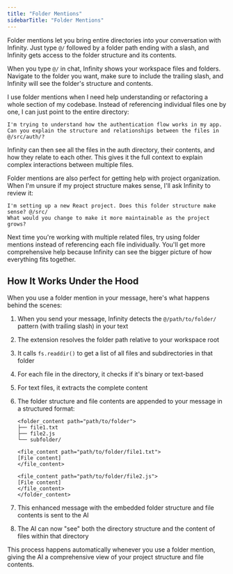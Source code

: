 ```yaml
---
title: "Folder Mentions"
sidebarTitle: "Folder Mentions"
---
```


Folder mentions let you bring entire directories into your conversation with Infinity. Just type `@/` followed by a folder path ending with a slash, and Infinity gets access to the folder structure and its contents.

When you type `@/` in chat, Infinity shows your workspace files and folders. Navigate to the folder you want, make sure to include the trailing slash, and Infinity will see the folder's structure and contents.

I use folder mentions when I need help understanding or refactoring a whole section of my codebase. Instead of referencing individual files one by one, I can just point to the entire directory:

```
I'm trying to understand how the authentication flow works in my app.
Can you explain the structure and relationships between the files in @/src/auth/?
```

Infinity can then see all the files in the auth directory, their contents, and how they relate to each other. This gives it the full context to explain complex interactions between multiple files.

Folder mentions are also perfect for getting help with project organization. When I'm unsure if my project structure makes sense, I'll ask Infinity to review it:

```
I'm setting up a new React project. Does this folder structure make sense? @/src/
What would you change to make it more maintainable as the project grows?
```

Next time you're working with multiple related files, try using folder mentions instead of referencing each file individually. You'll get more comprehensive help because Infinity can see the bigger picture of how everything fits together.

## How It Works Under the Hood

When you use a folder mention in your message, here's what happens behind the scenes:

1. When you send your message, Infinity detects the `@/path/to/folder/` pattern (with trailing slash) in your text
2. The extension resolves the folder path relative to your workspace root
3. It calls `fs.readdir()` to get a list of all files and subdirectories in that folder
4. For each file in the directory, it checks if it's binary or text-based
5. For text files, it extracts the complete content
6. The folder structure and file contents are appended to your message in a structured format:

    ```
    <folder_content path="path/to/folder">
    ├── file1.txt
    ├── file2.js
    └── subfolder/

    <file_content path="path/to/folder/file1.txt">
    [File content]
    </file_content>

    <file_content path="path/to/folder/file2.js">
    [File content]
    </file_content>
    </folder_content>
    ```

7. This enhanced message with the embedded folder structure and file contents is sent to the AI
8. The AI can now "see" both the directory structure and the content of files within that directory

This process happens automatically whenever you use a folder mention, giving the AI a comprehensive view of your project structure and file contents.
